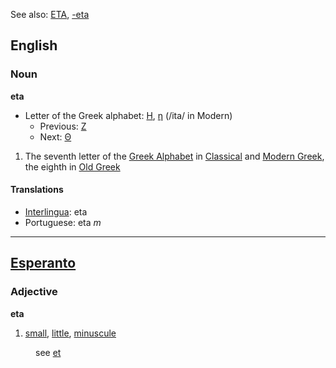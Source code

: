 See also: [[ETA]], [[-eta]]

==English==
===Noun===
'''eta'''

*Letter of the Greek alphabet: [[Η]], [[η]] (/ita/ in Modern)
**Previous: [[zeta|&#918;]]
**Next: [[theta|&#920;]]

#The seventh letter of the [[en:Greek Alphabet|Greek Alphabet]] in [[en:Classical Greek|Classical]] and [[en:Modern Greek|Modern Greek]], the eighth in [[en:Old Greek|Old Greek]]

====Translations====
*[[Interlingua]]: eta
*Portuguese: eta ''m''

----

==[[Esperanto]]==
===Adjective===
'''eta'''

#[[small]], [[little]], [[minuscule]]

:see [[et#Esperanto|et]]